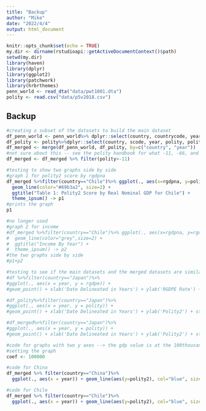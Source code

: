 ---
title: "Backup"
author: "Mike"
date: "2022/4/4"
output: html_document
---

```{r setup, include=FALSE}
knitr::opts_chunk$set(echo = TRUE)
my.dir <- dirname(rstudioapi::getActiveDocumentContext()$path)
setwd(my.dir) 
library(haven)
library(dplyr)
library(ggplot2)
library(patchwork)
library(hrbrthemes)
penn_world <- read_dta("data/pwt1001.dta")
polity <- read.csv("data/p5v2018.csv")
```

## Backup
```{r, include=FALSE, results='asis'}
#creating a subset of the datasets to build the main dataset
df_penn_world <- penn_world%>% dplyr::select(country, countrycode, year, rgdpna)
df_polity <- polity%>%dplyr::select(country, scode, year, polity, polity2, p5, democ, autoc)
df_merged <- merge(df_penn_world, df_polity, by=c("country", "year"))
#not sure about this -- see the polity handbook for what -11, -66, and -88 mean
df_merged <- df_merged %>% filter(polity>-11)

#testing to show two graphs side by side
#graph 1 for polity2 score by rgdpna
df_merged %>%filter(country=="Chile")%>% ggplot(., aes(x=rgdpna, y=polity2)) + ylim(-10,10) +
  geom_line(color="#69b3a2", size=2) +
  ggtitle("Table 1: Polity2 Score by Real Nominal GDP for Chile") +
  theme_ipsum() -> p1
#prints the graph
p1

#no longer used
#graph 2 for income
#df_merged %>%filter(country=="Chile")%>% ggplot(., aes(x=rgdpna, y=rgdpe)) +
#  geom_line(color="grey",size=2) +
#  ggtitle("Income By Year") +
#  theme_ipsum() -> p2
#the two graphs side by side
#p1+p2

#testing to see if the main datasets and the merged datasets are similar -- not necessary. 
#df %>%filter(country=="Japan")%>%
#ggplot(., aes(x = year, y = rgdpe)) + 
#geom_point() + xlab('Date Delineated in Years') + ylab('RGDPE Rate') + stat_smooth(method = "loess", col = "red") + theme(text=element_text(size=12,  family="serif")) + ggtitle("Figure 2: Test of Merged")

#df_polity%>%filter(country=="Japan")%>%
#ggplot(., aes(x = year, y = polity)) + 
#geom_point() + xlab('Date Delineated in Years') + ylab('Polity2') + stat_smooth(method = "loess", col = "red") + theme(text=element_text(size=12,  family="serif")) + ggtitle("Figure 3: Test of Polity")

#df_merged%>%filter(country=="Japan")%>%
#ggplot(., aes(x = year, y = polity)) + 
#geom_point() + xlab('Date Delineated in Years') + ylab('Polity2') + stat_smooth(method = "loess", col = "red") + theme(text=element_text(size=12,  family="serif")) + ggtitle("Figure 4: Test of Merged")
```

```{r, include=FALSE, results='asis'}
#code for graphs with two y axes --> the gdp value is at the 100thousandth level to allow for easy comparison between polity score and gdp
#setting the graph 
coef <- 100000

#code for China
df_merged %>% filter(country=="China")%>%
  ggplot(., aes(x = year)) + geom_line(aes(y=polity2), col="blue", size=2) + geom_line(aes(y=rgdpna/coef), col = "red", size=2) + scale_y_continuous("Polity Score", sec.axis = sec_axis(~., name="GDP")) + ggtitle("Graph comparing polity score and gdp value China") + theme(axis.title.y = element_text(color = "blue", size=13), axis.title.y.right = element_text(color = "red", size=13))

#code for Chile
df_merged %>% filter(country=="Chile")%>%
  ggplot(., aes(x = year)) + geom_line(aes(y=polity2), col="blue", size=2) + geom_line(aes(y=rgdpna/coef), col = "red", size=2) + scale_y_continuous("Polity Score", sec.axis = sec_axis(~., name="GDP")) + ggtitle("Graph comparing polity score and gdp value Chile")+ theme(axis.title.y = element_text(color = "blue", size=13), axis.title.y.right = element_text(color = "red", size=13))
```

